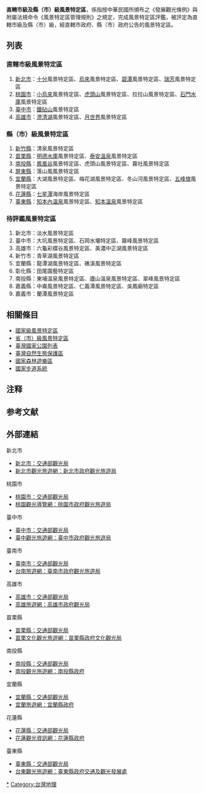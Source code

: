 {{Expand|time=2012-10-19T17:02:47+00:00 }}
'''直轄市級及縣（市）級風景特定區'''，係指按中華民國所頒布之《發展觀光條例》與附屬法規命令《風景特定區管理規則》之規定，完成風景特定區評鑑，被評定為直轄市級及縣（市）級，經直轄市政府、縣（市）政府公告的風景特定區。

==  列表  ==

=== 直轄市級風景特定區 ===
# [[新北市|新北市]]：[[十分瀑布|十分]]風景特定區、[[烏來區|烏來]]風景特定區、[[碧潭|碧潭]]風景特定區、[[瑞芳區|瑞芳]]風景特定區
# [[桃園市|桃園市]]：[[小烏來|小烏來]]風景特定區、[[虎頭山_(桃園市)|虎頭山]]風景特定區、拉拉山風景特定區、[[石門水庫_(臺灣)|石門水庫]]風景特定區
# [[臺中市|臺中市]]：[[鐵砧山|鐵砧山]]風景特定區
# [[高雄市|高雄市]]：[[澄清湖|澄清湖]]風景特定區、[[月世界|月世界]]風景特定區

=== 縣（市）級風景特定區 ===
# [[新竹縣|新竹縣]]：清泉風景特定區
# [[苗栗縣|苗栗縣]]：[[明德水庫|明德水庫]]風景特定區、[[泰安溫泉|泰安溫泉]]風景特定區
# [[南投縣|南投縣]]：[[國立自然科學博物館鳳凰谷鳥園生態園區|鳳凰谷]]風景特定區、虎頭山風景特定區、霧社風景特定區
# [[屏東縣|屏東縣]]：落山風風景特定區
# [[宜蘭縣|宜蘭縣]]：大湖風景特定區、梅花湖風景特定區、冬山河風景特定區、[[五峰旗瀑布|五峰旗]]風景特定區
# [[花蓮縣|花蓮縣]]：[[七星潭|七星潭]]海岸風景特定區
# [[臺東縣|臺東縣]]：[[知本溫泉|知本內溫泉]]風景特定區、[[知本溫泉|知本溫泉]]風景特定區                                                                                                                                                                     

=== 待評鑑風景特定區 ===

# 新北市：淡水風景特定區
# 臺中市：大坑風景特定區、石岡水壩特定區、霧峰風景特定區
# 高雄市：六龜彩蝶谷風景特定區、美濃中正湖風景特定區
# 新竹市：青草湖風景特定區
# 宜蘭縣：龍潭湖風景特定區、礁溪風景特定區
# 彰化縣：田尾園藝特定區
# 南投縣：東埔溫泉風景特定區、廬山溫泉風景特定區、翠峰風景特定區
# 嘉義縣：中崙風景特定區、仁義潭風景特定區、吳鳳廟特定區
# 嘉義市：蘭潭風景特定區

== 相關條目 ==
*[[國家級風景特定區|國家級風景特定區]]
*[[省（市）級風景特定區|省（市）級風景特定區]]
*[[臺灣自然生態保護區#國家公園|臺灣國家公園列表]]
*[[臺灣自然生態保護區|臺灣自然生態保護區]]
*[[國家森林遊樂區|國家森林遊樂區]]
*[[國家步道系統|國家步道系統]]

== 注释 ==
{{NoteFoot}}

== 参考文献 ==
{{Reflist}}

== 外部連結 ==
;新北市
*[https://www.taiwan.net.tw/m1.aspx?sNo=0001091 新北市：交通部觀光局] {{Wayback|url=https://www.taiwan.net.tw/m1.aspx?sNo=0001091 |date=20210303055659 }}
*[https://tour.ntpc.gov.tw/ 新北市觀光旅遊網：新北市政府觀光旅遊局] {{Wayback|url=https://tour.ntpc.gov.tw/ |date=20210308152127 }}
;桃園市
*[https://www.taiwan.net.tw/m1.aspx?sNo=0001107 桃園市：交通部觀光局] {{Wayback|url=https://www.taiwan.net.tw/m1.aspx?sNo=0001107 |date=20170804085934 }}
*[https://travel.tycg.gov.tw/ 桃園觀光導覽網：桃園市政府觀光旅遊局] {{Wayback|url=https://travel.tycg.gov.tw/ |date=20200817063414 }}
;臺中市
*[https://www.taiwan.net.tw/m1.aspx?sNo=0001112 臺中市：交通部觀光局] {{Wayback|url=https://www.taiwan.net.tw/m1.aspx?sNo=0001112 |date=20201022092256 }}
*[https://travel.taichung.gov.tw/ 臺中觀光旅遊網：臺中市政府觀光旅遊局] {{Wayback|url=https://travel.taichung.gov.tw/ |date=20210419033958 }}
;臺南市
*[https://www.taiwan.net.tw/m1.aspx?sNo=0001119 臺南市：交通部觀光局] {{Wayback|url=https://www.taiwan.net.tw/m1.aspx?sNo=0001119 |date=20210210100951 }}
*[https://www.twtainan.net/ 台南旅遊網：臺南市政府觀光旅遊局] {{Wayback|url=https://www.twtainan.net/ |date=20210116150009 }}
;高雄市
*[https://www.taiwan.net.tw/m1.aspx?sNo=0001121 高雄市：交通部觀光局] {{Wayback|url=https://www.taiwan.net.tw/m1.aspx?sNo=0001121 |date=20200428113801 }}
*[https://khh.travel/zh-tw/ 高雄旅遊網：高雄市政府觀光局] {{Wayback|url=https://khh.travel/zh-tw/ |date=20210427235208 }}
;苗栗縣
*[https://www.taiwan.net.tw/m1.aspx?sNo=0001110 苗栗縣：交通部觀光局] {{Wayback|url=https://www.taiwan.net.tw/m1.aspx?sNo=0001110 |date=20210225214924 }}
*[https://miaolitravel.net/index.aspx 苗栗文化觀光旅遊網：苗栗縣政府文化觀光局] {{Wayback|url=https://miaolitravel.net/index.aspx |date=20210208064918 }}
;南投縣
*[https://www.taiwan.net.tw/m1.aspx?sNo=0001114 南投縣：交通部觀光局] {{Wayback|url=https://www.taiwan.net.tw/m1.aspx?sNo=0001114 |date=20210120194702 }}
*[http://travel.nantou.gov.tw/index.aspx 南投觀光旅遊網：南投縣政府] {{Wayback|url=http://travel.nantou.gov.tw/index.aspx |date=20210412234528 }}
;宜蘭縣
*[https://www.taiwan.net.tw/m1.aspx?sNo=0001106 宜蘭縣：交通部觀光局] {{Wayback|url=https://www.taiwan.net.tw/m1.aspx?sNo=0001106 |date=20201024183445 }}
*[https://travel.yilan.tw/ 宜蘭旅遊網：宜蘭縣政府] {{Wayback|url=https://travel.yilan.tw/ |date=20210427234217 }}
;花蓮縣
*[https://www.taiwan.net.tw/m1.aspx?sNo=0001124 花蓮縣：交通部觀光局] {{Wayback|url=https://www.taiwan.net.tw/m1.aspx?sNo=0001124 |date=20210120192143 }}
*[https://tour-hualien.hl.gov.tw/ 花蓮觀光資訊網：花蓮縣政府] {{Wayback|url=https://tour-hualien.hl.gov.tw/ |date=20210410110951 }}
;臺東縣
*[https://www.taiwan.net.tw/m1.aspx?sNo=0001123 臺東縣：交通部觀光局] {{Wayback|url=https://www.taiwan.net.tw/m1.aspx?sNo=0001123 |date=20201130104923 }}
*[https://tour.taitung.gov.tw/zh-tw 台東觀光旅遊網：臺東縣政府交通及觀光發展處] {{Wayback|url=https://tour.taitung.gov.tw/zh-tw |date=20210428022139 }}

[[Category:台灣旅遊景點|*]]
[[Category:台灣地理|Category:台灣地理]]